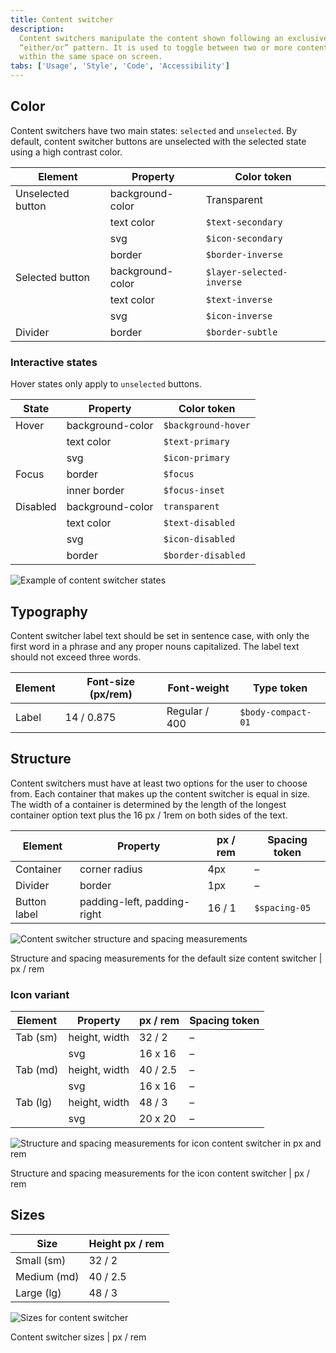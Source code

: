 ```yaml
---
title: Content switcher
description:
  Content switchers manipulate the content shown following an exclusive or
  “either/or” pattern. It is used to toggle between two or more content sections
  within the same space on screen.
tabs: ['Usage', 'Style', 'Code', 'Accessibility']
---
```


## Color

Content switchers have two main states: `selected` and `unselected`. By default,
content switcher buttons are unselected with the selected state using a high
contrast color.

| Element           | Property         | Color token               |
| ----------------- | ---------------- | ------------------------- |
| Unselected button | background-color | Transparent               |
|                   | text color       | `$text-secondary`         |
|                   | svg              | `$icon-secondary`         |
|                   | border           | `$border-inverse`         |
| Selected button   | background-color | `$layer-selected-inverse` |
|                   | text color       | `$text-inverse`           |
|                   | svg              | `$icon-inverse`           |
| Divider           | border           | `$border-subtle`          |

### Interactive states

Hover states only apply to `unselected` buttons.

| State    | Property         | Color token         |
| -------- | ---------------- | ------------------- |
| Hover    | background-color | `$background-hover` |
|          | text color       | `$text-primary`     |
|          | svg              | `$icon-primary`     |
| Focus    | border           | `$focus`            |
|          | inner border     | `$focus-inset`      |
| Disabled | background-color | `transparent`       |
|          | text color       | `$text-disabled`    |
|          | svg              | `$icon-disabled`    |
|          | border           | `$border-disabled`  |

<Row>
<Column colLg={8}>

![Example of content switcher states](images/content-switcher-style-color.png)

</Column>
</Row>

## Typography

Content switcher label text should be set in sentence case, with only the first
word in a phrase and any proper nouns capitalized. The label text should not
exceed three words.

| Element | Font-size (px/rem) | Font-weight   | Type token         |
| ------- | ------------------ | ------------- | ------------------ |
| Label   | 14 / 0.875         | Regular / 400 | `$body-compact-01` |

## Structure

Content switchers must have at least two options for the user to choose from.
Each container that makes up the content switcher is equal in size. The width of
a container is determined by the length of the longest container option text
plus the 16 px / 1rem on both sides of the text.

| Element      | Property                    | px / rem | Spacing token |
| ------------ | --------------------------- | -------- | ------------- |
| Container    | corner radius               | 4px      | –             |
| Divider      | border                      | 1px      | –             |
| Button label | padding-left, padding-right | 16 / 1   | `$spacing-05` |

<div className="image--fixed">

![Content switcher structure and spacing measurements](images/content-switcher-style-1.png)

</div>

<Caption>
  Structure and spacing measurements for the default size content switcher | px
  / rem
</Caption>

### Icon variant

| Element  | Property      | px / rem | Spacing token |
| -------- | ------------- | -------- | ------------- |
| Tab (sm) | height, width | 32 / 2   | –             |
|          | svg           | 16 x 16  | –             |
| Tab (md) | height, width | 40 / 2.5 | –             |
|          | svg           | 16 x 16  | –             |
| Tab (lg) | height, width | 48 / 3   | –             |
|          | svg           | 20 x 20  | –             |

<div className="image--fixed">

![Structure and spacing measurements for icon content switcher in px and rem](images/content-switcher-style-4.png)

</div>

<Caption>
  Structure and spacing measurements for the icon content switcher | px / rem
</Caption>

## Sizes

| Size        | Height px / rem |
| ----------- | --------------- |
| Small (sm)  | 32 / 2          |
| Medium (md) | 40 / 2.5        |
| Large (lg)  | 48 / 3          |

<div className="image--fixed">

![Sizes for content switcher](images/content-switcher-style-size.png)

</div>

<Caption>Content switcher sizes | px / rem</Caption>
